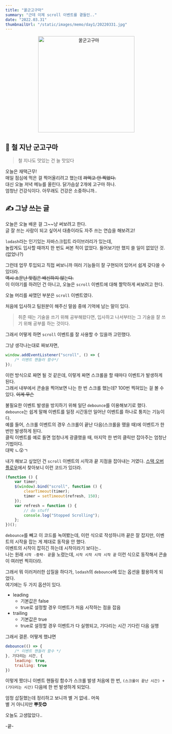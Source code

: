 ```yaml
---
title: "꿀군고구마"
summary: "근데 이제 scroll 이벤트를 곁들인.."
date: "2022.03.31"
thumbnailUrl: "/static/images/memo/day1/20220331.jpg"
---
```


<div align="center">
	<img src="/static/images/memo/day1/20220331.jpg" width="300px" alt="꿀군고구마" />
</div>

## 🍠 철 지난 군고구마

> 철 지나도 맛있는 건 늘 맛있다

오늘은 재택근무!  
매일 점심에 먹은 걸 찍어올리려고 했는데 ~~까먹고 안 찍었다.~~  
대신 오늘 저녁 메뉴를 올린다. 닭가슴살 2개에 고구마 하나.  
엄청난 건강식이다. 아무래도 건강은 소중하니까..

## ✍️ 그냥 쓰는 글

오늘은 오늘 배운 걸 그~~냥 써보려고 한다.  
글 잘 쓰는 사람이 되고 싶어서 대충이라도 자주 쓰는 연습을 해보려고!

`lodash`라는 인기있는 자바스크립트 라이브러리가 있는데,  
놀랍게도 입사할 때까지 한 번도 써본 적이 없었다. 들어보기만 했지 쓸 일이 없었던 것. (없었나?)

그런데 업무 투입되고 직접 써보니까 여러 기능들이 잘 구현되어 있어서 쉽게 갖다쓸 수 있더라.  
~~역시 소문난 맛집은 배신하지 않는다.~~  
이 이야기를 하려던 건 아니고, 오늘은 `scroll` 이벤트에 대해 짤막하게 써보려고 한다.

오늘 머리를 싸맸던 부분은 `scroll` 이벤트였다.

처음에 입사하고 팀원분이 해주신 말씀 중에 기억에 남는 말이 있다.

> 취준 때는 기술을 쓰기 위해 공부해왔다면, 입사하고 나서부터는 그 기술을 잘 쓰기 위해 공부를 하는 것이다.

그래서 어떻게 하면 `scroll` 이벤트를 잘 사용할 수 있을까 고민했다.

그냥 생각나는대로 짜보자면,

```javascript
window.addEventListener("scroll", () => {
	/* 이벤트 핸들러 함수*/
});
```

이런 방식으로 짜면 될 것 같은데, 이렇게 짜면 스크롤을 할 때마다 이벤트가 발생하게 된다.  
그래서 내부에서 콘솔을 찍어보면 나는 한 번 스크롤 했는데? 100번 찍혀있는 걸 볼 수 있다. ~~이게 무슨~~

불필요한 이벤트 발생을 방지하기 위해 일단 `debounce`를 이용해보기로 했다.  
`debounce`는 쉽게 말해 이벤트를 일정 시간동안 일어난 이벤트를 하나로 퉁치는 기능이다.  
예를 들어, 스크롤 이벤트의 경우 스크롤이 끝난 다음(스크롤을 뗐을 때)에 이벤트가 한 번만 발생하게 된다.  
클릭 이벤트를 예로 들면 엄청나게 광클했을 때, 마지막 한 번의 클릭만 잡아주는 엄청난 기법이다.  
대박 ㄴ😲ㄱ

내가 해보고 싶었던 건 `scroll` 이벤트의 시작과 끝 지점을 잡아내는 거였다.
[스택 오버플로우](https://stackoverflow.com/questions/3701311/event-when-user-stops-scrolling)에서 찾아보니 이런 코드가 있더라.

```javascript
(function () {
	var timer;
	$(window).bind("scroll", function () {
		clearTimeout(timer);
		timer = setTimeout(refresh, 150);
	});
	var refresh = function () {
		// do stuff
		console.log("Stopped Scrolling");
	};
})();
```

`debounce`를 빼고 이 코드를 녹여봤는데, 이런 식으로 작성하니까 끝은 잘 잡지만, 이벤트의 시작을 잡는 게 제대로 동작을 안 했다.  
이벤트의 시작이 잡히긴 하는데 시작이라기 보다는..  
나는 원래 `시작 -중략- 끝`을 노렸는데, `시작 시작 시작 시작 끝` 이런 식으로 동작해서 콘솔이 여러번 찍히더라.

그래서 뭐 이러저러한 삽질을 하다가, `lodash`의 `debounce`에 있는 옵션을 활용하게 되었다.  
여기에는 두 가지 옵션이 있다.

- leading
  - 기본값은 false
  - true로 설정할 경우 이벤트가 처음 시작하는 점을 잡음
- trailing
  - 기본값은 true
  - true로 설정할 경우 이벤트가 다 실행되고, 기다리는 시간 기다린 다음 실행

그래서 결론. 어떻게 했냐면

```javascript
debounce(() => {
    /* 이벤트 핸들러 함수 */
}, 기다리는 시간, {
    leading: true,
    trailing: true
})
```

이렇게 짰더니 이벤트 핸들링 함수가 스크롤 발생 처음에 한 번, `(스크롤이 끝난 시간) + (기다리는 시간)` 다음에 한 번 발생하게 되었다.

엄청 삽질했는데 정리하고 보니까 별 거 없네.. 머쓱  
별 거 아니지만 **뿌듯😊**

오늘도 고생많았다..

-끝-
